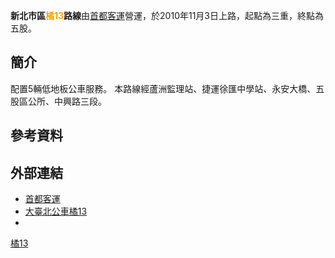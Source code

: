 {{Infobox Bus Route
| number =新北市區<font color="orange">橘13</font>路線
| image =[[File:325FU_O13(3).JPG|240px]]
| bgcolor = white
| fontcolor = red
| system = 新北市區
| manager = 新北市交通局運輸管理科
| operator = 首都客運
| garage = 三重站
| garage1 =
| vehicle =
| start = 三重
| via ={{BS-map
|title=新北市區公車橘13路線站牌
|legend=0
|lua=1
|collapse = 
|map=
KBHFa~~ 三重二站
BHF~~ 自然公園
BHF~~ 吉祥街口
BHF~~ 新北高中
BHF(R)f~~ 分子尾
BHF(L)g~~ 家樂福
BHF~~ 五華街口
BHF~~ 集賢路口
BHF~~ 尼加拉瓜公園
BHF~~  [[File:The_seal_of_Department_of_Rapid_Transit_Systems,_Taipei_City_Government_20140108.svg|20px]]捷運徐匯中學站（集賢路）
BHF(R)f~~ 民和公寓
BHF~~ 溪墘
BS2+l\BS2+r
STR\STR
BS2l\BS2r
BHF~~ 蘆洲派出所
BHF~~ 蘆洲監理站
BHF~~ 和平路口
BHF~~ 正和街口
BHF~~ 長榮光華路口
BHF~~ 正義公園
BHF~~ 中原長安街口
hKRZWae~~ 永安大橋
BHF(R)f~~ 中興路三段
BS2+l\BS2+r
立體停車場! !BHF(R)f\BHF(L)g~~ 五股區公所
BS2l\BS2r
BHF(L)g~~ 五股服務社
BHF~~ 永豐商業銀行
BHF~~ 社區活動中心
BHF~~ 道義橋
BHF~~ 五福路
迴轉，不停靠! !KBHFe~~ 五福路圓環
}}
| via1 = 
| end = 五股
| length =
| level = 平日 05：30－23：00<br>假日 06：00－22：00
| frequency = 尖峰 20分鐘一班<br>離峰 30－60分鐘一班<br>假日 30－60分鐘一班
| time =
| fare = 台北聯營一段票
| other_route =
| compete =
}}
'''新北市區<font color="orange">橘13</font>路線'''由[[首都客運|首都客運]]營運，於2010年11月3日上路，起點為三重，終點為五股。

==簡介==
配置5輛低地板公車服務。
本路線經蘆洲監理站、捷運徐匯中學站、永安大橋、五股區公所、中興路三段。

==參考資料==
{{reflist}}

==外部連結==
*[http://www.capital-bus.com.tw/ 首都客運] {{Wayback|url=http://www.capital-bus.com.tw/ |date=20060820175042 }} 
*[https://ebus.gov.taipei/EBus/VsSimpleMap?gb=0&routeid=0415001300 大臺北公車橘13]
*{{facebook|TransTaipei|暢行台北公車客運資訊站}}

{{新北市區公車路線}}
{{台北聯營公車路線}}
{{台北聯營公車}}

[[Category:新北市區公車路線|橘13]]